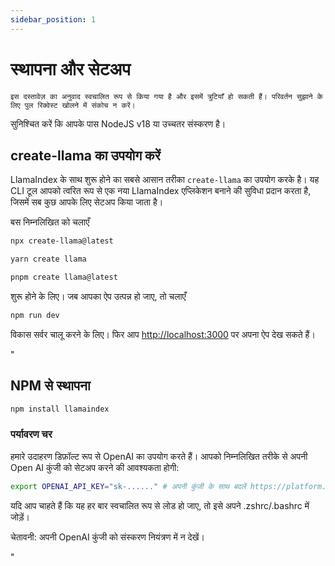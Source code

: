 ```yaml
---
sidebar_position: 1
---
```



# स्थापना और सेटअप

```इस दस्तावेज़ का अनुवाद स्वचालित रूप से किया गया है और इसमें त्रुटियाँ हो सकती हैं। परिवर्तन सुझाने के लिए पुल रिक्वेस्ट खोलने में संकोच न करें।```


सुनिश्चित करें कि आपके पास NodeJS v18 या उच्चतर संस्करण है।


## create-llama का उपयोग करें

LlamaIndex के साथ शुरू होने का सबसे आसान तरीका `create-llama` का उपयोग करके है। यह CLI टूल आपको त्वरित रूप से एक नया LlamaIndex एप्लिकेशन बनाने की सुविधा प्रदान करता है, जिसमें सब कुछ आपके लिए सेटअप किया जाता है।

बस निम्नलिखित को चलाएँ

<Tabs>
<TabItem value="1" label="npm" default>

```bash
npx create-llama@latest
```

</TabItem>
<TabItem value="2" label="Yarn">

```bash
yarn create llama
```

</TabItem>
<TabItem value="3" label="pnpm">

```bash
pnpm create llama@latest
```

</TabItem>
</Tabs>

शुरू होने के लिए। जब आपका ऐप उत्पन्न हो जाए, तो चलाएँ

```bash npm2yarn
npm run dev
```

विकास सर्वर चालू करने के लिए। फिर आप [http://localhost:3000](http://localhost:3000) पर अपना ऐप देख सकते हैं।


"
## NPM से स्थापना

```bash npm2yarn
npm install llamaindex
```


### पर्यावरण चर

हमारे उदाहरण डिफ़ॉल्ट रूप से OpenAI का उपयोग करते हैं। आपको निम्नलिखित तरीके से अपनी Open AI कुंजी को सेटअप करने की आवश्यकता होगी:

```bash
export OPENAI_API_KEY="sk-......" # अपनी कुंजी के साथ बदलें https://platform.openai.com/account/api-keys से
```

यदि आप चाहते हैं कि यह हर बार स्वचालित रूप से लोड हो जाए, तो इसे अपने .zshrc/.bashrc में जोड़ें।

चेतावनी: अपनी OpenAI कुंजी को संस्करण नियंत्रण में न देखें।


"

